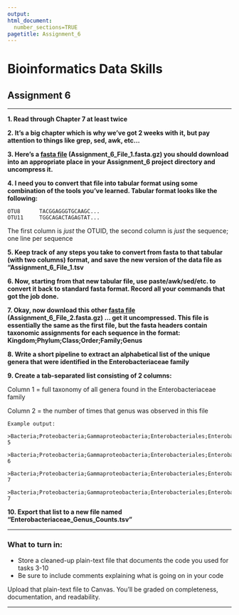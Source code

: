 ```yaml
---
output: 
html_document:
  number_sections=TRUE
pagetitle: Assignment_6
---
```

    
# **Bioinformatics Data Skills**
    
## Assignment 6

___

  **1. Read through Chapter 7 at least twice**
    
  **2. It's a big chapter which is why we've got 2 weeks with it, but pay attention to things like grep, sed, awk, etc... **
    
  **3. Here's a [fasta file](https://gzahn.github.io/binf-data-skills/Data/Assignment_6_File_1.fasta.gz) (Assignment_6_File_1.fasta.gz) you should download into an appropriate place in your Assignment_6 project directory and uncompress it.**
        
  **4.  I need you to convert that file into tabular format using some combination of the tools you've learned. Tabular format looks like the following:**
  
    OTU8      TACGGAGGGTGCAAGC...
    OTU11     TGGCAGACTAGAGTAT...
 
  The first column is *just* the OTUID, the second column is *just* the sequence; one line per sequence          
  
  **5.  Keep track of any steps you take to convert from fasta to that tabular (with two columns) format, and save the new version of the data file as "Assignment_6_File_1.tsv**
  
  **6.  Now, starting from that new tabular file, use paste/awk/sed/etc. to convert it back to standard fasta format. Record all your commands that got the job done.**
  
  **7.  Okay, now download this other [fasta file](https://gzahn.github.io/binf-data-skills/Data/Assignment_6_File_2.fasta.gz) (Assignment_6_File_2.fasta.gz) ... get it uncompressed. This file is essentially the same as the first file, but the fasta headers contain taxonomic assignments for each sequence in the format: Kingdom;Phylum;Class;Order;Family;Genus**
    
  **8.  Write a short pipeline to extract an alphabetical list of the unique genera that were identified in the Enterobacteriaceae family**
  
  **9.  Create a tab-separated list consisting of 2 columns:**
      
  Column 1 = full taxonomy of all genera found in the Enterobacteriaceae family
      
  Column 2 = the number of times that genus was observed in this file
    
    Example output:  
        >Bacteria;Proteobacteria;Gammaproteobacteria;Enterobacteriales;Enterobacteriaceae;Proteus;	5
        >Bacteria;Proteobacteria;Gammaproteobacteria;Enterobacteriales;Enterobacteriaceae;Tatumella;	6
        >Bacteria;Proteobacteria;Gammaproteobacteria;Enterobacteriales;Enterobacteriaceae;Buttiauxella;	7
        >Bacteria;Proteobacteria;Gammaproteobacteria;Enterobacteriales;Enterobacteriaceae;Escherichia/Shigella;	7

  
  **10.  Export that list to a new file named "Enterobacteriaceae_Genus_Counts.tsv"**

___
  
### **What to turn in:**

  - Store a cleaned-up plain-text file that documents the code you used for tasks 3-10
  - Be sure to include comments explaining what is going on in your code
  
Upload that plain-text file to Canvas. You'll be graded on completeness, documentation, and readability.

___

<br/>